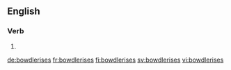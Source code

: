 
==English==

===Verb===
{{head|en}}

# {{en-third-person singular of|bowdlerise}}

[[de:bowdlerises]]
[[fr:bowdlerises]]
[[fi:bowdlerises]]
[[sv:bowdlerises]]
[[vi:bowdlerises]]